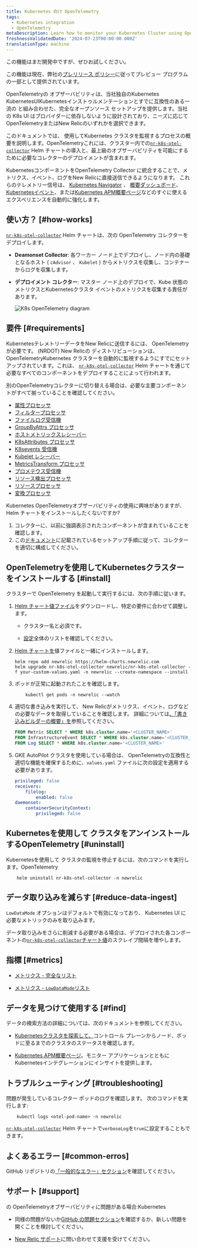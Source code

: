 ```yaml
---
title: Kubernetes 向け OpenTelemetry
tags:
  - Kubernetes integration
  - OpenTelemetry
metaDescription: Learn how to monitor your Kubernetes Cluster using OpenTelemetry
freshnessValidatedDate: '2024-07-23T00:00:00.000Z'
translationType: machine
---
```


<Callout title="プレビュー">
  この機能はまだ開発中ですが、ぜひお試しください。

  この機能は現在、弊社の[プレリリース ポリシー](/docs/licenses/license-information/referenced-policies/new-relic-pre-release-policy)に従ってプレビュー プログラムの一部として提供されています。
</Callout>

OpenTelemetryの オブザーバビリティは、当社独自のKubernetes KubernetesUIKubernetesインストゥルメンテーションとすでに互換性のある一流の と組み合わせた、完全なオープンソース セットアップを提供します。当社の K8s UI はプロバイダーに依存しないように設計されており、ニーズに応じてOpenTelemetryまたはNew Relicのいずれかを選択できます。

このドキュメントでは、 使用してKubernetes クラスタを監視するプロセスの概要を説明します。OpenTelemetryこれには、クラスター内での[`nr-k8s-otel-collector`](https://github.com/newrelic/helm-charts/tree/master/charts/nr-k8s-otel-collector) Helm チャートの導入と、最上級のオブザーバビリティを可能にするために必要なコレクターのデプロイメントが含まれます。

KubernetesコンポーネントをOpenTelemetry Collector に統合することで、メトリクス、イベント、ログをNew Relicに直接送信できるようになります。 これらのテレメトリー信号は、 [Kubernetes Navigator](/docs/kubernetes-pixie/kubernetes-integration/understand-use-data/kubernetes-cluster-explorer/#navigator-preview) 、 [概要ダッシュボード](/docs/kubernetes-pixie/kubernetes-integration/understand-use-data/kubernetes-cluster-explorer/#cluster-overview-dashboard)、 [Kubernetesイベント](/docs/kubernetes-pixie/kubernetes-integration/understand-use-data/kubernetes-cluster-explorer/#browse-your-kubernetes-events)、または[Kubernetes APM概要ページ](/docs/apm/apm-ui-pages/monitoring/kubernetes-summary-page/)などのすぐに使えるエクスペリエンスを自動的に強化します。

## 使い方？ [#how-works]

[`nr-k8s-otel-collector`](https://github.com/newrelic/helm-charts/tree/master/charts/nr-k8s-otel-collector) Helm チャートは、次の OpenTelemetry コレクターをデプロイします。

* **Deamonset Collector**: 各ワーカー ノード上でデプロイし、ノード内の基礎となるホスト ( `cAdvisor` 、 `Kubelet` ) からメトリクスを収集し、コンテナーからログを収集します。

* **デプロイメント コレクター**: マスター ノード上のデプロイで、Kube 状態のメトリクスとKubernetesクラスタ イベントのメトリクスを収集する責任があります。

  <img title="K8s OpenTelemetry diagram" alt="K8s OpenTelemetry diagram" src="/images/infrastructure_diagram_k8s-otel-stack.webp" />

## 要件 [#requirements]

KubernetesテレメトリーデータをNew Relicに送信するには、 OpenTelemetryが必要です。 (NRDOT) New Relicの ディストリビューションは、OpenTelemetryKubernetes クラスターを自動的に監視するようにすでにセットアップされています。これは、 [`nr-k8s-otel-collector`](https://github.com/newrelic/helm-charts/tree/master/charts/nr-k8s-otel-collector) Helm チャートを通じて必要なすべてのコンポーネントをデプロイすることによって行われます。

別のOpenTelemetryコレクターに切り替える場合は、必要な主要コンポーネントがすべて揃っていることを確認してください。

* [属性プロセッサ](https://github.com/open-telemetry/opentelemetry-collector-contrib/tree/main/processor/attributesprocessor)
* [フィルタープロセッサ](https://github.com/open-telemetry/opentelemetry-collector-contrib/tree/main/processor/filterprocessor)
* [ファイルログ受信機](https://github.com/open-telemetry/opentelemetry-collector-contrib/tree/main/receiver/filelogreceiver)
* [GroupByAttrs プロセッサ](https://github.com/open-telemetry/opentelemetry-collector-contrib/tree/main/processor/groupbyattrsprocessor)
* [ホストメトリックスレシーバー](https://github.com/open-telemetry/opentelemetry-collector-contrib/tree/main/receiver/hostmetricsreceiver)
* [K8sAttributes プロセッサ](https://github.com/open-telemetry/opentelemetry-collector-contrib/tree/main/processor/k8sattributesprocessor)
* [K8sevents 受信機](https://github.com/open-telemetry/opentelemetry-collector-contrib/tree/main/receiver/k8seventsreceiver)
* [Kubelet レシーバー](https://github.com/open-telemetry/opentelemetry-collector-contrib/tree/main/receiver/kubeletstatsreceiver)
* [MetricsTransform プロセッサ](https://github.com/open-telemetry/opentelemetry-collector-contrib/tree/main/processor/metricstransformprocessor)
* [プロメテウス受信機](https://github.com/open-telemetry/opentelemetry-collector-contrib/tree/main/receiver/prometheusreceiver)
* [リソース検出プロセッサ](https://github.com/open-telemetry/opentelemetry-collector-contrib/tree/main/processor/resourcedetectionprocessor)
* [リソースプロセッサ](https://github.com/open-telemetry/opentelemetry-collector-contrib/tree/main/processor/resourceprocessor)
* [変換プロセッサ](https://github.com/open-telemetry/opentelemetry-collector-contrib/tree/main/processor/transformprocessor)

<Callout variant="tip">
  Kubernetes OpenTelemetryオブザーバビリティの使用に興味がありますが、Helm チャートをインストールしたくないですか?

  1. コレクターに、以前に強調表示されたコンポーネントが含まれていることを確認します。
  2. この[ドキュメント](https://github.com/newrelic/helm-charts/blob/master/charts/nr-k8s-otel-collector/collector.md)に記載されているセットアップ手順に従って、コレクターを適切に構成してください。
</Callout>

## OpenTelemetryを使用してKubernetesクラスターをインストールする [#install]

クラスターで OpenTelemetry を起動して実行するには、次の手順に従います。

1. [Helm チャート値ファイル](https://github.com/newrelic/helm-charts/tree/master/charts/nr-k8s-otel-collector/values.yaml#L20-L24)をダウンロードし、特定の要件に合わせて調整します。

   * クラスター名と<InlinePopover type="licenseKey" />必須です。

   * [設定](https://github.com/newrelic/helm-charts/tree/master/charts/nr-k8s-otel-collector#values)全体のリストを確認してください。

2. [Helm チャートを](https://github.com/newrelic/helm-charts/tree/master/charts/nr-k8s-otel-collector)値ファイルと一緒にインストールします。

   ```shell
   helm repo add newrelic https://helm-charts.newrelic.com
   helm upgrade nr-k8s-otel-collector newrelic/nr-k8s-otel-collector -f your-custom-values.yaml -n newrelic --create-namespace --install
   ```

3. ポッドが正常に起動されたことを確認します。

   ```shell
       kubectl get pods -n newrelic --watch
   ```

4. 適切な書き込みを実行して、 New Relicがメトリクス、イベント、ログなどの必要なデータを取得していることを確認します。 詳細については[、「書き込みビルダーの概要」を](/docs/query-your-data/explore-query-data/query-builder/introduction-query-builder/)参照してください。

   ```sql
   FROM Metric SELECT * WHERE k8s.cluster.name='<CLUSTER_NAME>'
   FROM InfrastructureEvent SELECT * WHERE k8s.cluster.name='<CLUSTER_NAME>'
   FROM Log SELECT * WHERE k8s.cluster.name='<CLUSTER_NAME>'
   ```

5. GKE AutoPilot クラスタを使用している場合は、 OpenTelemetryの互換性と適切な機能を確保するために、`values.yaml` ファイルに次の設定を適用する必要があります。

   ```yaml
   privileged: false
   receivers:
       filelog:
           enabled: false
   daemonset:
       containerSecurityContext:
           privileged: false
   ```

## Kubernetesを使用して クラスタをアンインストールするOpenTelemetry [#uninstall]

Kubernetesを使用して クラスタの監視を停止するには、次のコマンドを実行します。OpenTelemetry

```shell
    helm uninstall nr-k8s-otel-collector -n newrelic
```

## データ取り込みを減らす [#reduce-data-ingest]

`LowDataMode` オプションはデフォルトで有効になっており、 Kubernetes UI に必要なメトリックのみを取り込みます。

データ取り込みをさらに削減する必要がある場合は、デプロイされた各コンポーネントの[`nr-k8s-otel-collector`チャート値](https://github.com/newrelic/helm-charts/tree/master/charts/nr-k8s-otel-collector#values)のスクレイプ間隔を増やします。

## 指標 [#metrics]

* [メトリクス - 完全なリスト](https://github.com/newrelic/helm-charts/tree/master/charts/nr-k8s-otel-collector/docs/metrics-full.md)

* [メトリクス - `LowDataMode`リスト](https://github.com/newrelic/helm-charts/tree/master/charts/nr-k8s-otel-collector/docs/metrics-lowDataMode.md)

## データを見つけて使用する [#find]

データの検索方法の詳細については、次のドキュメントを参照してください。

* [Kubernetesクラスタを探索して、](/docs/kubernetes-pixie/kubernetes-integration/understand-use-data/kubernetes-cluster-explorer/)コントロール プレーンからノード、ポッドに至るまでのクラスタのステータスを確認します。

* [Kubernetes APM概要ページ](/docs/apm/apm-ui-pages/monitoring/kubernetes-summary-page/)。モニター アプリケーションとともにKubernetesインテグレーションにインサイトを提供します。

## トラブルシューティング [#troubleshooting]

問題が発生しているコレクター ポッドのログを確認します。 次のコマンドを実行します:

```shell
    kubectl logs <otel-pod-name> -n newrelic
```

[`nr-k8s-otel-collector`](https://github.com/newrelic/helm-charts/tree/master/charts/nr-k8s-otel-collector#values) Helm チャートで`verboseLog`を`true`に設定することもできます。

## よくあるエラー [#common-erros]

GitHub リポジトリの[「一般的なエラー」セクション](https://github.com/newrelic/helm-charts/tree/master/charts/nr-k8s-otel-collector#common-errors)を確認してください。

## サポート [#support]

の OpenTelemetryオブザーバビリティに問題がある場合:Kubernetes

* 同様の問題がないか[GitHub の問題セクション](https://github.com/newrelic/helm-charts/issues)を確認するか、新しい問題を開くことを検討してください。

* [New Relic サポート](https://support.newrelic.com/s/)に問い合わせて支援を受けてください。
